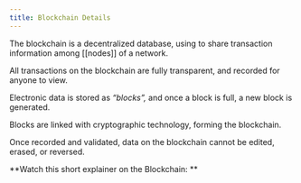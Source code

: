 ```yaml
---
title: Blockchain Details
---
```


The blockchain is a decentralized database, using <Nutshell glossaryEntry="content/glossary/dlt.mdx" children="Distributed Ledger Technology (DLT)" />  to share transaction information among \[\[nodes]] of a network.

All transactions on the blockchain are fully transparent, and recorded for anyone to view.

Electronic data is stored as *“blocks”,* and once a block is full, a new block is generated.

Blocks are linked with cryptographic technology, forming the blockchain.

Once recorded and validated, data on the blockchain cannot be edited, erased, or reversed.&#x20;

**Watch this short explainer on the Blockchain: **

<YouTube youTubeId="SSo_EIwHSd4" aspectRatio="16:9" />

